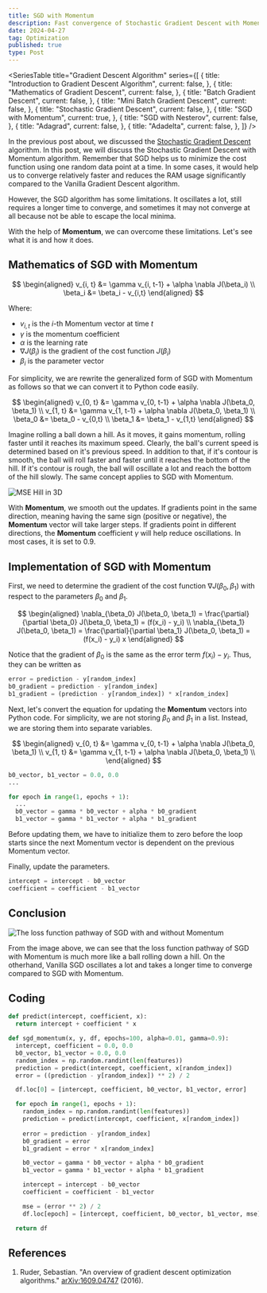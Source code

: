 ```yaml
---
title: SGD with Momentum
description: Fast convergence of Stochastic Gradient Descent with Momentum
date: 2024-04-27
tag: Optimization
published: true
type: Post
---
```


<SeriesTable
  title="Gradient Descent Algorithm"
  series={[
    {
      title: "Introduction to Gradient Descent Algorithm",
      current: false,
    },
    {
      title: "Mathematics of Gradient Descent",
      current: false,
    },
    {
      title: "Batch Gradient Descent",
      current: false,
    },
    {
      title: "Mini Batch Gradient Descent",
      current: false,
    },
    {
      title: "Stochastic Gradient Descent",
      current: false,
    },
    {
      title: "SGD with Momentum",
      current: true,
    },
    {
      title: "SGD with Nesterov",
      current: false,
    },
    {
      title: "Adagrad",
      current: false,
    },
    {
      title: "Adadelta",
      current: false,
    },
  ]}
/>

In the previous post about, we discussed the [Stochastic Gradient Descent](/posts/stochastic-gradient-descent) algorithm. In this post, we will discuss the Stochastic Gradient Descent with Momentum algorithm.
Remember that SGD helps us to minimize the cost function using one random data point at a time.
In some cases, it would help us to converge relatively faster and reduces the RAM usage significantly compared to the Vanilla Gradient Descent algorithm.

However, the SGD algorithm has some limitations.
It oscillates a lot, still requires a longer time to converge, and sometimes it may not converge at all because not be able to escape the local minima.

With the help of __Momentum__, we can overcome these limitations.
Let's see what it is and how it does.

## Mathematics of SGD with Momentum

$$
\begin{aligned}
  v_{i, t} &= \gamma v_{i, t-1} + \alpha \nabla J(\beta_i) \\
  \beta_i &= \beta_i - v_{i,t}
\end{aligned}
$$

Where:
- $v_{i,t}$ is the $i$-th Momentum vector  at time $t$
- $\gamma$ is the momentum coefficient
- $\alpha$ is the learning rate
- $\nabla J(\beta_i)$ is the gradient of the cost function $J(\beta_i)$
- $\beta_i$ is the parameter vector

For simplicity, we are rewrite the generalized form of SGD with Momentum as follows so that we 
can convert it to Python code easily.

$$
\begin{aligned}
  v_{0, t} &= \gamma v_{0, t-1} + \alpha \nabla J(\beta_0, \beta_1) \\
  v_{1, t} &= \gamma v_{1, t-1} + \alpha \nabla J(\beta_0, \beta_1) \\
  \beta_0 &= \beta_0 - v_{0,t} \\
  \beta_1 &= \beta_1 - v_{1,t}
\end{aligned}
$$

Imagine rolling a ball down a hill. As it moves, it gains momentum, rolling faster until it reaches
its maximum speed. Clearly, the ball's current speed is determined based on it's previous speed.
In addition to that, if it's contour is smooth, the ball will roll faster and faster until it reaches the bottom of the hill.
If it's contour is rough, the ball will oscillate a lot and reach the bottom of the hill slowly.
The same concept applies to SGD with Momentum.

![MSE Hill in 3D](/assets/posts/sgd-with-momentum/3d-mse.png)

With __Momentum__, we smooth out the updates. If gradients point in the same direction, meaning having the same sign (positive or negative), the __Momentum__ vector will take larger steps.
If gradients point in different directions, the __Momentum__ coefficient $\gamma$ will help reduce oscillations.
In most cases, it is set to $0.9$. 

## Implementation of SGD with Momentum

First, we need to determine the gradient of the cost function $\nabla J(\beta_0, \beta_1)$ with respect to the parameters $\beta_0$ and $\beta_1$.

$$
  \begin{aligned}
    \nabla_{\beta_0} J(\beta_0, \beta_1) = \frac{\partial}{\partial \beta_0} J(\beta_0, \beta_1) = (f(x_i) - y_i) \\
    \nabla_{\beta_1} J(\beta_0, \beta_1) = \frac{\partial}{\partial \beta_1} J(\beta_0, \beta_1) = (f(x_i) - y_i) x
  \end{aligned}
$$

Notice that the gradient of $\beta_0$ is the same as the error term $f(x_i) - y_i$.
Thus, they can be written as

```python
error = prediction - y[random_index]
b0_gradient = prediction - y[random_index]
b1_gradient = (prediction - y[random_index]) * x[random_index]
```

Next, let's convert the equation for updating the __Momentum__ vectors into Python code.
For simplicity, we are not storing $\beta_0$ and $\beta_1$ in a list.
Instead, we are storing them into separate variables.

$$
\begin{aligned}
  v_{0, t} &= \gamma v_{0, t-1} + \alpha \nabla J(\beta_0, \beta_1) \\
  v_{1, t} &= \gamma v_{1, t-1} + \alpha \nabla J(\beta_0, \beta_1) \\
\end{aligned}
$$

```python
b0_vector, b1_vector = 0.0, 0.0
...

for epoch in range(1, epochs + 1):
  ...
  b0_vector = gamma * b0_vector + alpha * b0_gradient
  b1_vector = gamma * b1_vector + alpha * b1_gradient
```

Before updating them, we have to initialize them to zero before the loop starts since the next Momentum vector is dependent on the previous Momentum vector.

Finally, update the parameters.

```python
intercept = intercept - b0_vector
coefficient = coefficient - b1_vector
```

## Conclusion

![The loss function pathway of SGD with and without Momentum](/assets/posts/sgd-with-momentum/pathways.png)

From the image above, we can see that the loss function pathway of SGD with Momentum is much more like a ball rolling down a hill.
On the otherhand, Vanilla SGD oscillates a lot and takes a longer time to converge compared to SGD with Momentum.

## Coding

```python
def predict(intercept, coefficient, x):
  return intercept + coefficient * x

def sgd_momentum(x, y, df, epochs=100, alpha=0.01, gamma=0.9):
  intercept, coefficient = 0.0, 0.0
  b0_vector, b1_vector = 0.0, 0.0
  random_index = np.random.randint(len(features))
  prediction = predict(intercept, coefficient, x[random_index])
  error = ((prediction - y[random_index]) ** 2) / 2

  df.loc[0] = [intercept, coefficient, b0_vector, b1_vector, error]

  for epoch in range(1, epochs + 1):
    random_index = np.random.randint(len(features))
    prediction = predict(intercept, coefficient, x[random_index])
    
    error = prediction - y[random_index]
    b0_gradient = error
    b1_gradient = error * x[random_index]

    b0_vector = gamma * b0_vector + alpha * b0_gradient
    b1_vector = gamma * b1_vector + alpha * b1_gradient

    intercept = intercept - b0_vector
    coefficient = coefficient - b1_vector

    mse = (error ** 2) / 2
    df.loc[epoch] = [intercept, coefficient, b0_vector, b1_vector, mse]

  return df
```

## References

1. Ruder, Sebastian. "An overview of gradient descent optimization algorithms." [arXiv:1609.04747](https://arxiv.org/abs/1609.04747) (2016).